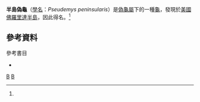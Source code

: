 {{Speciesbox
| taxon = Pseudemys peninsularis
| image = Pseudemys peninsularisHolbrookV1P05A.jpg
| status = LC
| status_system = IUCN3.1
| status_ref = <ref name="Rhodin11">{{Harnvb|Rhodin|2011|p=000.181}}</ref>
| binomial_authority = (Carr, 1938)<ref name="Rhodin11" />
| synonyms =
* ''Pseudemys floridana peninsularis'' <small>Carr, 1938</small>
* ''Pseudemys floridana penunsularis'' <small>Allen, 1939</small>  ''(ex errore)''
* ''Chrysemys floridana peninsularis'' <small>Weaver & Rose, 1967</small>
* ''Pseudemys peninsularis'' <small>Seidel, 1994</small>
| synonyms_ref=<ref name="Fritz2007">{{Cite journal |journal=Vertebrate Zoology |title=Checklist of Chelonians of the World |year=2007 |author=Fritz Uwe |coauthors=Peter Havaš |volume=57 |issue=2 |pages=194–195 |id= |url=http://www.cnah.org/pdf_files/851.pdf |archiveurl=https://www.webcitation.org/5v20ztMND?url=http://www.cnah.org/pdf_files/851.pdf |archivedate=2010-12-17 |accessdate=29 May 2012 |deadurl=yes }}</ref>
}}
'''半島偽龜'''（[[學名|學名]]：''Pseudemys peninsularis''）是[[偽龜屬|偽龜屬]]下的一種[[龜|龜]]，發現於[[美國|美國]][[佛羅里達半島|佛羅里達半島]]，因此得名。<ref name="Fritz2007" />

== 參考資料==
{{Reflist}}

;參考書目
*{{Anchor|CITEREFRhodin2011}}{{cite journal |url=http://www.iucn-tftsg.org/wp-content/uploads/file/Accounts/crm_5_000_checklist_v4_2011.pdf |title=Turtles of the world, 2011 update: Annotated checklist of taxonomy, synonymy, distribution and conservation status |journal=Chelonian Research Monographs |volume=5 |accessdate= |date=2011-12-31 |author=Rhodin, Anders G.J.; van Dijk, Peter Paul; Inverson, John B.; Shaffer, H. Bradley; Roger, Bour |archiveurl=https://www.webcitation.org/64t6NrOyR?url=http://www.iucn-tftsg.org/wp-content/uploads/file/Accounts/crm_5_000_checklist_v4_2011.pdf |archivedate=2012-01-22 |deadurl=yes }}

{{commons category|Pseudemys peninsularis}}
{{Taxonbar}}
[[Category:_1938年描述的动物|B]]
[[Category:偽龜屬|B]]

{{Turtle-stub}}
